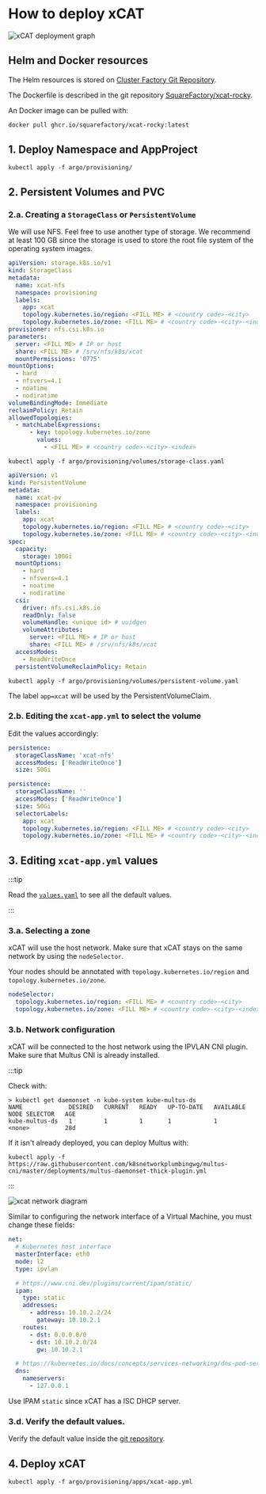 # How to deploy xCAT


![xCAT deployment graph](01-deploy-xcat.assets/image-20220506142457636.png)

## Helm and Docker resources

The Helm resources is stored on [Cluster Factory Git Repository](https://github.com/SquareFactory/cluster-factory-ce/tree/main/helm/xcat).

The Dockerfile is described in the git repository [SquareFactory/xcat-rocky](https://github.com/SquareFactory/xcat-rocky).

An Docker image can be pulled with:

```sh
docker pull ghcr.io/squarefactory/xcat-rocky:latest
```

## 1. Deploy Namespace and AppProject

```shell title="user@local:/cluster-factory-ce"
kubectl apply -f argo/provisioning/
```

## 2. Persistent Volumes and PVC

### 2.a. Creating a `StorageClass` or `PersistentVolume`

We will use NFS. Feel free to use another type of storage. We recommend at least 100 GB since the storage is used to store the root file system of the operating system images.

<Tabs groupId="volume">
  <TabItem value="storage-class" label="StorageClass (dynamic)" default>

```yaml title="argo/provisioning/volumes/storage-class.yaml"
apiVersion: storage.k8s.io/v1
kind: StorageClass
metadata:
  name: xcat-nfs
  namespace: provisioning
  labels:
    app: xcat
    topology.kubernetes.io/region: <FILL ME> # <country code>-<city>
    topology.kubernetes.io/zone: <FILL ME> # <country code>-<city>-<index>
provisioner: nfs.csi.k8s.io
parameters:
  server: <FILL ME> # IP or host
  share: <FILL ME> # /srv/nfs/k8s/xcat
  mountPermissions: '0775'
mountOptions:
  - hard
  - nfsvers=4.1
  - noatime
  - nodiratime
volumeBindingMode: Immediate
reclaimPolicy: Retain
allowedTopologies:
  - matchLabelExpressions:
      - key: topology.kubernetes.io/zone
        values:
          - <FILL ME> # <country code>-<city>-<index>
```

```shell title="user@local:/cluster-factory-ce"
kubectl apply -f argo/provisioning/volumes/storage-class.yaml
```

  </TabItem>
  <TabItem value="persistent-volume" label="PersistentVolume (static)">

```yaml title="argo/provisioning/volumes/persistent-volume.yaml"
apiVersion: v1
kind: PersistentVolume
metadata:
  name: xcat-pv
  namespace: provisioning
  labels:
    app: xcat
    topology.kubernetes.io/region: <FILL ME> # <country code>-<city>
    topology.kubernetes.io/zone: <FILL ME> # <country code>-<city>-<index>
spec:
  capacity:
    storage: 100Gi
  mountOptions:
    - hard
    - nfsvers=4.1
    - noatime
    - nodiratime
  csi:
    driver: nfs.csi.k8s.io
    readOnly: false
    volumeHandle: <unique id> # uuidgen
    volumeAttributes:
      server: <FILL ME> # IP or host
      share: <FILL ME> # /srv/nfs/k8s/xcat
  accessModes:
    - ReadWriteOnce
  persistentVolumeReclaimPolicy: Retain
```

```shell title="user@local:/cluster-factory-ce"
kubectl apply -f argo/provisioning/volumes/persistent-volume.yaml
```

The label `app=xcat` will be used by the PersistentVolumeClaim.

  </TabItem>
</Tabs>

### 2.b. Editing the `xcat-app.yml` to select the volume

<Tabs groupId="volume">
  <TabItem value="storage-class" label="StorageClass (dynamic)" default>

Edit the values accordingly:

```yaml title="argo/provisioning/apps/xcat-app.yml > spec > source > helm > values"
persistence:
  storageClassName: 'xcat-nfs'
  accessModes: ['ReadWriteOnce']
  size: 50Gi
```

  </TabItem>
  <TabItem value="persistent-volume" label="PersistentVolume (static)">

```yaml title="argo/provisioning/apps/xcat-app.yml > spec > source > helm > values > persistence"
persistence:
  storageClassName: ''
  accessModes: ['ReadWriteOnce']
  size: 50Gi
  selectorLabels:
    app: xcat
    topology.kubernetes.io/region: <FILL ME> # <country code>-<city>
    topology.kubernetes.io/zone: <FILL ME> # <country code>-<city>-<index>
```

  </TabItem>
</Tabs>

## 3. Editing `xcat-app.yml` values

:::tip

Read the [`values.yaml`](https://github.com/SquareFactory/cluster-factory-ce/blob/main/helm/xcat/values.yaml) to see all the default values.

:::

### 3.a. Selecting a zone

xCAT will use the host network. Make sure that xCAT stays on the same network by using the `nodeSelector`.

Your nodes should be annotated with `topology.kubernetes.io/region` and `topology.kubernetes.io/zone`.

```yaml title="argo/provisioning/apps/xcat-app.yml > spec > source > helm > values > nodeSelector"
nodeSelector:
  topology.kubernetes.io/region: <FILL ME> # <country code>-<city>
  topology.kubernetes.io/zone: <FILL ME> # <country code>-<city>-<index>
```

### 3.b. Network configuration

xCAT will be connected to the host network using the IPVLAN CNI plugin. Make sure that Multus CNI is already installed.

:::tip

Check with:

```shell
> kubectl get daemonset -n kube-system kube-multus-ds
NAME             DESIRED   CURRENT   READY   UP-TO-DATE   AVAILABLE   NODE SELECTOR   AGE
kube-multus-ds   1         1         1       1            1           <none>          28d
```

If it isn't already deployed, you can deploy Multus with:

```shell
kubectl apply -f https://raw.githubusercontent.com/k8snetworkplumbingwg/multus-cni/master/deployments/multus-daemonset-thick-plugin.yml
```

:::

![xcat network diagram](./01-deploy-xcat.assets/xcat.drawio.svg)

Similar to configuring the network interface of a Virtual Machine, you must change these fields:

```yaml title="argo/provisioning/apps/xcat-app.yml > spec > source > helm > values > net"
net:
  # Kubernetes host interface
  masterInterface: eth0
  mode: l2
  type: ipvlan

  # https://www.cni.dev/plugins/current/ipam/static/
  ipam:
    type: static
    addresses:
      - address: 10.10.2.2/24
        gateway: 10.10.2.1
    routes:
      - dst: 0.0.0.0/0
      - dst: 10.10.2.0/24
        gw: 10.10.2.1

  # https://kubernetes.io/docs/concepts/services-networking/dns-pod-service/#pod-dns-config
  dns:
    nameservers:
      - 127.0.0.1
```

Use IPAM `static` since xCAT has a ISC DHCP server.

### 3.d. Verify the default values.

Verify the default value inside the [git repository](https://github.com/SquareFactory/cluster-factory-ce/blob/main/helm/xcat/values.yaml).

## 4. Deploy xCAT

```shell title="user@local:/cluster-factory-ce"
kubectl apply -f argo/provisioning/apps/xcat-app.yml
```
